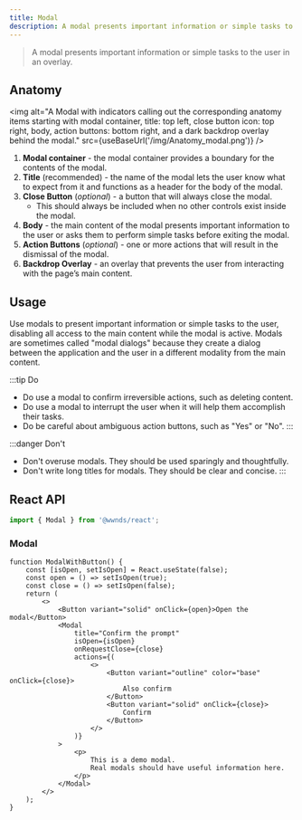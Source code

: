 ```yaml
---
title: Modal
description: A modal presents important information or simple tasks to the user in an overlay.
---
```



> A modal presents important information or simple tasks to the user in an overlay.

## Anatomy

<img
	alt="A Modal with indicators calling out the corresponding anatomy items starting with modal container, title: top left, close button icon: top right, body, action buttons: bottom right, and a dark backdrop overlay behind the modal."
	src={useBaseUrl('/img/Anatomy_modal.png')}
/>

1. **Modal container** - the modal container provides a boundary for the contents of the modal.
1. **Title** (recommended) - the name of the modal lets the user know what to expect from it and functions as a header for the body of the modal.
1. **Close Button** (_optional_) - a button that will always close the modal.
      - This should always be included when no other controls exist inside the modal.
1. **Body** - the main content of the modal presents important information to the user or asks them to perform simple tasks before exiting the modal.
1. **Action Buttons** (_optional_) - one or more actions that will result in the dismissal of the modal.
1. **Backdrop Overlay** - an overlay that prevents the user from interacting with the page’s main content.

## Usage

Use modals to present important information or simple tasks to the user, disabling all access to the main content while the modal is active.
Modals are sometimes called "modal dialogs" because they create a dialog between the application and the user in a different modality from the main content.

:::tip Do
- Do use a modal to confirm irreversible actions, such as deleting content.
- Do use a modal to interrupt the user when it will help them accomplish their tasks.
- Do be careful about ambiguous action buttons, such as "Yes" or "No".
:::

:::danger Don't
- Don't overuse modals. They should be used sparingly and thoughtfully.
- Don't write long titles for modals. They should be clear and concise.
:::

## React API

```js
import { Modal } from '@wwnds/react';
```

### Modal

```tsx live
function ModalWithButton() {
	const [isOpen, setIsOpen] = React.useState(false);
	const open = () => setIsOpen(true);
	const close = () => setIsOpen(false);
	return (
		<>
			<Button variant="solid" onClick={open}>Open the modal</Button>
			<Modal
				title="Confirm the prompt"
				isOpen={isOpen}
				onRequestClose={close}
				actions={(
					<>
						<Button variant="outline" color="base" onClick={close}>
							Also confirm
						</Button>
						<Button variant="solid" onClick={close}>
							Confirm
						</Button>
					</>
				)}
			>
				<p>
					This is a demo modal.
					Real modals should have useful information here.
				</p>
			</Modal>
		</>
	);
}
```

<PropsTable from={Modal} />
